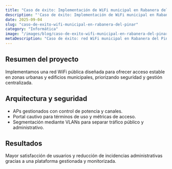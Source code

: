 ```yaml
---
title: "Caso de éxito: Implementación de WiFi municipal en Rabanera del Pinar"
description: "'Caso de éxito: Implementación de WiFi municipal en Rabanera del Pinar"
date: 2025-09-04
slug: "caso-de-exito-wifi-municipal-en-rabanera-del-pinar"
category: "Informática"
image: "/images/blog/caso-de-exito-wifi-municipal-en-rabanera-del-pinar/caso-de-exito-wifi-municipal-en-rabanera-del-pinar-hero-001.webp"
metaDescription: "Caso de éxito: red WiFi municipal en Rabanera del Pinar con cobertura optimizada, portal cautivo y gestión centralizada."
---
```

 
## Resumen del proyecto

Implementamos una red WiFi pública diseñada para ofrecer acceso estable en zonas urbanas y edificios municipales, priorizando seguridad y gestión centralizada.

## Arquitectura y seguridad

- APs gestionados con control de potencia y canales.
- Portal cautivo para términos de uso y métricas de acceso.
- Segmentación mediante VLANs para separar tráfico público y administrativo.

## Resultados

Mayor satisfacción de usuarios y reducción de incidencias administrativas gracias a una plataforma gestionada y monitorizada.

